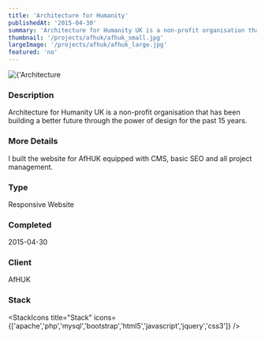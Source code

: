 ```yaml
---
title: 'Architecture for Humanity'
publishedAt: '2015-04-30'
summary: 'Architecture for Humanity UK is a non-profit organisation that has been building a better future through the power of design for the past 15 years.'
thumbnail: '/projects/afhuk/afhuk_small.jpg'
largeImage: '/projects/afhuk/afhuk_large.jpg'
featured: 'no'
---
```


<div className="relative w-full h-[400px] sm:h-[600px] md:h-[760px] lg:h-[920px]">
  <Image
    alt={'Architecture for Humanity'}
    src={'/projects/afhuk/afhuk.jpg'}
    sizes="(max-width: 640px) 100%, 100%"
    fill={true}
    priority
    style={{
      objectFit: 'contain'
    }}
  />
</div>

### Description

Architecture for Humanity UK is a non-profit organisation that has been building a better future through the power of design for the past 15 years.

### More Details

I built the website for AfHUK equipped with CMS, basic SEO and all project management.

### Type

Responsive Website


### Completed
2015-04-30


### Client
AfHUK

### Stack

<StackIcons
  title="Stack"
  icons={['apache','php','mysql','bootstrap','html5','javascript','jquery','css3']}
  />
